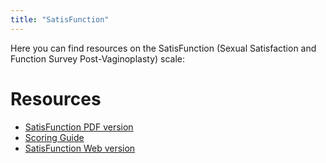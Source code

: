 ```yaml
---
title: "SatisFunction"
---
```


Here you can find resources on the SatisFunction (Sexual Satisfaction and Function Survey Post-Vaginoplasty) scale:

# Resources

- [SatisFunction PDF version](files/SatisFunction.pdf)
- [Scoring Guide](files/SatisFunction-Scoring-Guide.pdf)
- [SatisFunction Web version](files/SatisFunction.html)
